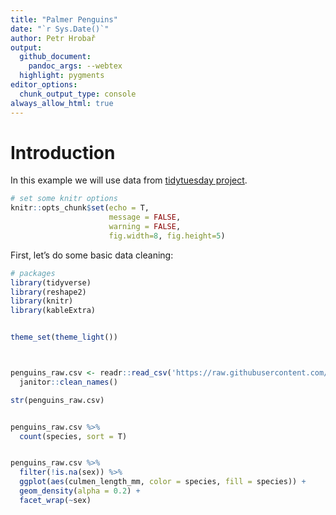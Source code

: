 ```yaml
---
title: "Palmer Penguins"
date: "`r Sys.Date()`"
author: Petr Hrobař
output:
  github_document:
    pandoc_args: --webtex
  highlight: pygments
editor_options: 
  chunk_output_type: console
always_allow_html: true
---
```


# Introduction

In this example we will use data from [tidytuesday project](https://github.com/rfordatascience/tidytuesday). 


```r
# set some knitr options
knitr::opts_chunk$set(echo = T,
                      message = FALSE,
                      warning = FALSE,
                      fig.width=8, fig.height=5)
```


First, let's do some basic data cleaning:
```r
# packages
library(tidyverse)
library(reshape2)
library(knitr)
library(kableExtra)


theme_set(theme_light())



penguins_raw.csv <- readr::read_csv('https://raw.githubusercontent.com/rfordatascience/tidytuesday/master/data/2020/2020-07-28/penguins_raw.csv') %>% 
  janitor::clean_names()

str(penguins_raw.csv)


penguins_raw.csv %>% 
  count(species, sort = T)


penguins_raw.csv %>% 
  filter(!is.na(sex)) %>% 
  ggplot(aes(culmen_length_mm, color = species, fill = species)) + 
  geom_density(alpha = 0.2) + 
  facet_wrap(~sex)

```


